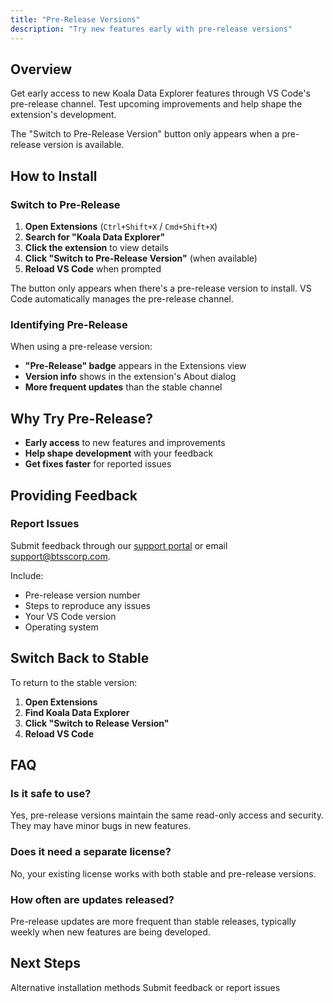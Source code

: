 ```yaml
---
title: "Pre-Release Versions"
description: "Try new features early with pre-release versions"
---
```


## Overview

Get early access to new Koala Data Explorer features through VS Code's pre-release channel. Test upcoming improvements and help shape the extension's development.

<Note>
  The "Switch to Pre-Release Version" button only appears when a pre-release version is available.
</Note>

## How to Install

### Switch to Pre-Release

1. **Open Extensions** (`Ctrl+Shift+X` / `Cmd+Shift+X`)
2. **Search for "Koala Data Explorer"**
3. **Click the extension** to view details
4. **Click "Switch to Pre-Release Version"** (when available)
5. **Reload VS Code** when prompted

The button only appears when there's a pre-release version to install. VS Code automatically manages the pre-release channel.

### Identifying Pre-Release

When using a pre-release version:
- **"Pre-Release" badge** appears in the Extensions view
- **Version info** shows in the extension's About dialog
- **More frequent updates** than the stable channel

## Why Try Pre-Release?

- **Early access** to new features and improvements
- **Help shape development** with your feedback
- **Get fixes faster** for reported issues

## Providing Feedback

### Report Issues

Submit feedback through our [support portal](https://btsscorp.freshdesk.com/support/tickets/new) or email support@btsscorp.com.

Include:
- Pre-release version number
- Steps to reproduce any issues
- Your VS Code version
- Operating system

## Switch Back to Stable

To return to the stable version:

1. **Open Extensions** 
2. **Find Koala Data Explorer**
3. **Click "Switch to Release Version"**
4. **Reload VS Code**

## FAQ

### Is it safe to use?
Yes, pre-release versions maintain the same read-only access and security. They may have minor bugs in new features.

### Does it need a separate license?
No, your existing license works with both stable and pre-release versions.

### How often are updates released?
Pre-release updates are more frequent than stable releases, typically weekly when new features are being developed.

## Next Steps

<CardGroup cols={2}>
  <Card title="Manual Installation" icon="download" href="/koala/installation/manual-install">
    Alternative installation methods
  </Card>
  <Card title="Getting Help" icon="support" href="https://btsscorp.freshdesk.com/support/tickets/new">
    Submit feedback or report issues
  </Card>
</CardGroup>